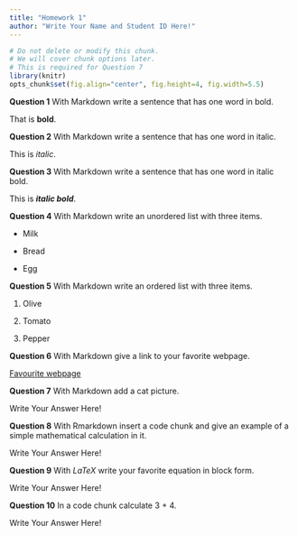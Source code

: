 ```yaml
---
title: "Homework 1"
author: "Write Your Name and Student ID Here!"
---
```


```r
# Do not delete or modify this chunk.
# We will cover chunk options later.
# This is required for Question 7
library(knitr)
opts_chunk$set(fig.align="center", fig.height=4, fig.width=5.5)
```

**Question 1** With Markdown write a sentence that has one word in bold.

That is **bold**.

**Question 2** With Markdown write a sentence that has one word in italic.

This is _italic_.

**Question 3** With Markdown write a sentence that has one word in italic bold.

This is **_italic bold_**.

**Question 4** With Markdown write an unordered list with three items.

* Milk

* Bread

* Egg

**Question 5** With Markdown write an ordered list with three items.

1. Olive

2. Tomato

3. Pepper

**Question 6** With Markdown give a link to your favorite webpage.

[Favourite webpage](https://open.spotify.com)

**Question 7** With Markdown add a cat picture.

Write Your Answer Here!

**Question 8** With Rmarkdown insert a code chunk and give an example of a simple mathematical calculation in it.

Write Your Answer Here!

**Question 9** With $LaTeX$ write your favorite equation in block form.

Write Your Answer Here!

**Question 10** In a code chunk calculate 3 + 4.

Write Your Answer Here!
